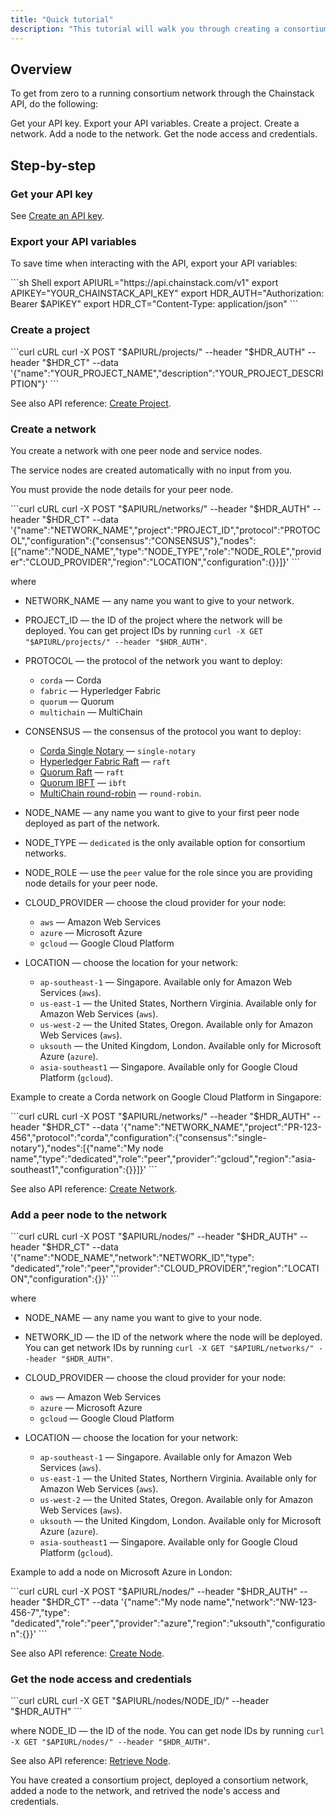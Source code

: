 ---
title: "Quick tutorial"
description: "This tutorial will walk you through creating a consortium network through the Chainstack API."
---

## Overview

To get from zero to a running consortium network through the Chainstack API, do the following:

<Steps>
<Step>
Get your API key.
</Step>
<Step>
Export your API variables.
</Step>
<Step>
Create a project.
</Step>
<Step>
Create a network.
</Step>
<Step>
Add a node to the network.
</Step>
<Step>
Get the node access and credentials.
</Step>
</Steps>

## Step-by-step

### Get your API key

See [Create an API key](/api-reference/platform-api-getting-started#create-api-key).

### Export your API variables

To save time when interacting with the API, export your API variables:

<CodeGroup>
  ```sh Shell
  export APIURL="https://api.chainstack.com/v1"
  export APIKEY="YOUR_CHAINSTACK_API_KEY"
  export HDR_AUTH="Authorization: Bearer $APIKEY"
  export HDR_CT="Content-Type: application/json"
  ```
</CodeGroup>

### Create a project

<CodeGroup>
  ```curl cURL
  curl -X POST "$APIURL/projects/" --header "$HDR_AUTH" --header "$HDR_CT" --data '{"name":"YOUR_PROJECT_NAME","description":"YOUR_PROJECT_DESCRIPTION"}'
  ```
</CodeGroup>

See also API reference: [Create Project](/api-reference/chainstack-platform-api-create-project).

### Create a network

You create a network with one peer node and service nodes.

The service nodes are created automatically with no input from you.

You must provide the node details for your peer node.

<CodeGroup>
  ```curl cURL
  curl -X POST "$APIURL/networks/" --header "$HDR_AUTH" --header "$HDR_CT" --data '{"name":"NETWORK_NAME","project":"PROJECT_ID","protocol":"PROTOCOL","configuration":{"consensus":"CONSENSUS"},"nodes":[{"name":"NODE_NAME","type":"NODE_TYPE","role":"NODE_ROLE","provider":"CLOUD_PROVIDER","region":"LOCATION","configuration":{}}]}'
  ```
</CodeGroup>

where

* NETWORK\_NAME — any name you want to give to your network.

* PROJECT\_ID — the ID of the project where the network will be deployed. You can get project IDs by running `curl -X GET "$APIURL/projects/" --header "$HDR_AUTH"`.

* PROTOCOL — the protocol of the network you want to deploy:

  * `corda` — Corda
  * `fabric` — Hyperledger Fabric
  * `quorum` — Quorum
  * `multichain` — MultiChain

* CONSENSUS — the consensus of the protocol you want to deploy:

  * [Corda Single Notary](/docs/about-corda#consensus) — `single-notary`
  * [Hyperledger Fabric Raft](/docs/about-hyperledger-fabric#consensus) — `raft`
  * [Quorum Raft](/docs/about-quorum#raft) — `raft`
  * [Quorum IBFT](/docs/about-quorum#ibft) — `ibft`
  * [MultiChain round-robin](/docs/about-multichain#consensus) — `round-robin`.

* NODE\_NAME — any name you want to give to your first peer node deployed as part of the network.

* NODE\_TYPE — `dedicated` is the only available option for consortium networks.

* NODE\_ROLE — use the `peer` value for the role since you are providing node details for your peer node.

* CLOUD\_PROVIDER — choose the cloud provider for your node:

  * `aws` — Amazon Web Services
  * `azure` — Microsoft Azure
  * `gcloud` — Google Cloud Platform

* LOCATION — choose the location for your network:

  * `ap-southeast-1` — Singapore. Available only for Amazon Web Services (`aws`).
  * `us-east-1` — the United States, Northern Virginia. Available only for Amazon Web Services (`aws`).
  * `us-west-2` — the United States, Oregon. Available only for Amazon Web Services (`aws`).
  * `uksouth` — the United Kingdom, London. Available only for Microsoft Azure (`azure`).
  * `asia-southeast1` — Singapore. Available only for Google Cloud Platform (`gcloud`).

Example to create a Corda network on Google Cloud Platform in Singapore:

<CodeGroup>
  ```curl cURL
  curl -X POST "$APIURL/networks/" --header "$HDR_AUTH" --header "$HDR_CT" --data '{"name":"NETWORK_NAME","project":"PR-123-456","protocol":"corda","configuration":{"consensus":"single-notary"},"nodes":[{"name":"My node name","type":"dedicated","role":"peer","provider":"gcloud","region":"asia-southeast1","configuration":{}}]}'
  ```
</CodeGroup>

See also API reference: [Create Network](/api-reference/chainstack-platform-api-create-network).

### Add a peer node to the network

<CodeGroup>
  ```curl cURL
  curl -X POST "$APIURL/nodes/" --header "$HDR_AUTH" --header "$HDR_CT" --data '{"name":"NODE_NAME","network":"NETWORK_ID","type": "dedicated","role":"peer","provider":"CLOUD_PROVIDER","region":"LOCATION","configuration":{}}'
  ```
</CodeGroup>

where

* NODE\_NAME — any name you want to give to your node.

* NETWORK\_ID — the ID of the network where the node will be deployed. You can get network IDs by running `curl -X GET "$APIURL/networks/" --header "$HDR_AUTH"`.

* CLOUD\_PROVIDER — choose the cloud provider for your node:

  * `aws` — Amazon Web Services
  * `azure` — Microsoft Azure
  * `gcloud` — Google Cloud Platform

* LOCATION — choose the location for your network:

  * `ap-southeast-1` — Singapore. Available only for Amazon Web Services (`aws`).
  * `us-east-1` — the United States, Northern Virginia. Available only for Amazon Web Services (`aws`).
  * `us-west-2` — the United States, Oregon. Available only for Amazon Web Services (`aws`).
  * `uksouth` — the United Kingdom, London. Available only for Microsoft Azure (`azure`).
  * `asia-southeast1` — Singapore. Available only for Google Cloud Platform (`gcloud`).

Example to add a node on Microsoft Azure in London:

<CodeGroup>
  ```curl cURL
  curl -X POST "$APIURL/nodes/" --header "$HDR_AUTH" --header "$HDR_CT" --data '{"name":"My node name","network":"NW-123-456-7","type": "dedicated","role":"peer","provider":"azure","region":"uksouth","configuration":{}}'
  ```
</CodeGroup>

See also API reference: [Create Node](/api-reference/chainstack-platform-api-create-node).

### Get the node access and credentials

<CodeGroup>
  ```curl cURL
  curl -X GET "$APIURL/nodes/NODE_ID/" --header "$HDR_AUTH"
  ```
</CodeGroup>

where NODE\_ID — the ID of the node. You can get node IDs by running `curl -X GET "$APIURL/nodes/" --header "$HDR_AUTH"`.

See also API reference: [Retrieve Node](/api-reference/chainstack-platform-api-retrieve-node).

You have created a consortium project, deployed a consortium network, added a node to the network, and retrived the node's access and credentials.
